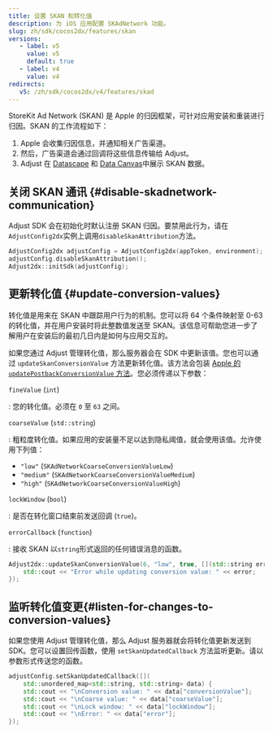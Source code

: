 ```yaml
---
title: 设置 SKAN 和转化值
description: 为 iOS 应用配置 SKAdNetwork 功能。
slug: zh/sdk/cocos2dx/features/skan
versions:
   - label: v5
     value: v5
     default: true
   - label: v4
     value: v4
redirects:
   v5: /zh/sdk/cocos2dx/v4/features/skad
---
```


StoreKit Ad Network \(SKAN\) 是 Apple 的归因框架，可针对应用安装和重装进行归因。SKAN 的工作流程如下：

1. Apple 会收集归因信息，并通知相关广告渠道。
2. 然后，广告渠道会通过回调将这些信息传输给 Adjust。
3. Adjust 在 [Datascape](https://help.adjust.com/zh/suite/article/datascape) 和 [Data Canvas](https://help.adjust.com/zh/classic/article/data-canvas-classic)中展示 SKAN 数据。

## 关闭 SKAN 通讯 \{\#disable\-skadnetwork\-communication\}

Adjust SDK 会在初始化时默认注册 SKAN 归因。要禁用此行为，请在`AdjustConfig2dx`实例上调用`disableSkanAttribution`方法。

```cpp
AdjustConfig2dx adjustConfig = AdjustConfig2dx(appToken, environment);
adjustConfig.disableSkanAttribution();
Adjust2dx::initSdk(adjustConfig);
```

## 更新转化值 \{\#update\-conversion\-values\}

转化值是用来在 SKAN 中跟踪用户行为的机制。您可以将 64 个条件映射至 0\-63 的转化值，并在用户安装时将此整数值发送至 SKAN。该信息可帮助您进一步了解用户在安装后的最初几日内是如何与应用交互的。

如果您通过 Adjust 管理转化值，那么服务器会在 SDK 中更新该值。您也可以通过 `updateSkanConversionValue` 方法更新转化值。该方法会包装 [Apple 的 `updatePostbackConversionValue` 方法](https://developer.apple.com/documentation/storekit/skadnetwork/4097267-updatepostbackconversionvalue)。您必须传递以下参数：

<deflist>

`fineValue` \(`int`\)

: 您的转化值。必须在 `0` 至 `63` 之间。

`coarseValue` \(`std::string`\)

: 粗粒度转化值。如果应用的安装量不足以达到隐私阈值，就会使用该值。允许使用下列值：

- `"low"` \(`SKAdNetworkCoarseConversionValueLow`\)
- `"medium"` \(`SKAdNetworkCoarseConversionValueMedium`\)
- `"high"` \(`SKAdNetworkCoarseConversionValueHigh`\)

`lockWindow` \(`bool`\)

: 是否在转化窗口结束前发送回调 \(`true`\)。

`errorCallback` \(`function`\)

: 接收 SKAN 以`string`形式返回的任何错误消息的函数。

</DefList>

```cpp
Adjust2dx::updateSkanConversionValue(6, "low", true, [](std::string error) {
    std::cout << "Error while updating conversion value: " << error;
});
```

## 监听转化值变更\{\#listen\-for\-changes\-to\-conversion\-values\}

如果您使用 Adjust 管理转化值，那么 Adjust 服务器就会将转化值更新发送到 SDK。您可以设置回传函数，使用 `setSkanUpdatedCallback` 方法监听更新。请以参数形式传送您的函数。

```cpp
adjustConfig.setSkanUpdatedCallback([](
    std::unordered_map<std::string, std::string> data) {
    std::cout << "\nConversion value: " << data["conversionValue"];
    std::cout << "\nCoarse value: " << data["coarseValue"];
    std::cout << "\nLock window: " << data["lockWindow"];
    std::cout << "\nError: " << data["error"];
});
```
